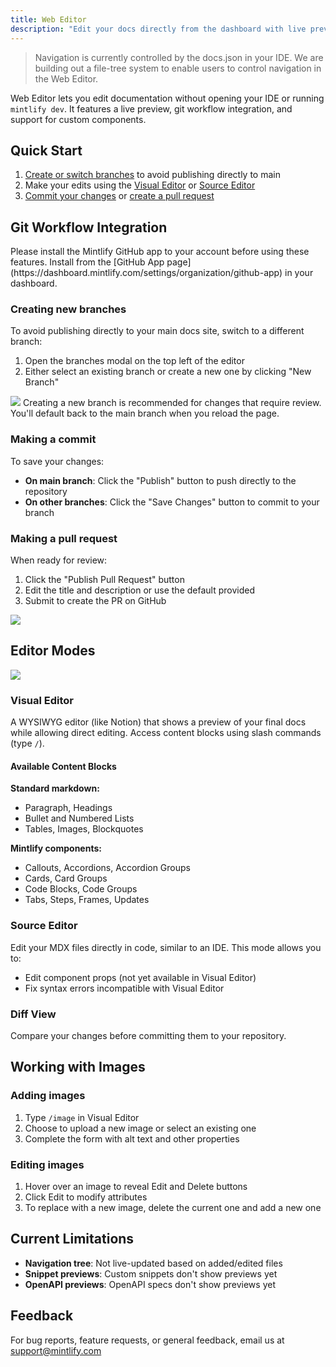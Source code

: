 ```yaml
---
title: Web Editor
description: "Edit your docs directly from the dashboard with live previews."
---
```

> Navigation is currently controlled by the docs.json in your IDE. We are building out a file-tree system to enable users to control navigation in the Web Editor.

Web Editor lets you edit documentation without opening your IDE or running `mintlify dev`. It features a live preview, git workflow integration, and support for custom components.

## Quick Start

1. [Create or switch branches](#creating-new-branches) to avoid publishing directly to main
2. Make your edits using the [Visual Editor](#visual-editor) or [Source Editor](#source-editor)
3. [Commit your changes](#making-a-commit) or [create a pull request](#making-a-pull-request)

## Git Workflow Integration

<Note>
  Please install the Mintlify GitHub app to your account before using these features. Install from the [GitHub App page](https://dashboard.mintlify.com/settings/organization/github-app) in your dashboard.
</Note>

### Creating new branches

To avoid publishing directly to your main docs site, switch to a different branch:

1. Open the branches modal on the top left of the editor
2. Either select an existing branch or create a new one by clicking "New Branch"

<Frame>
  <img src="https://mintlify.s3.us-west-1.amazonaws.com/mintlify/images/editor/branches-dark.png" />
</Frame>

<Tip>
  Creating a new branch is recommended for changes that require review. You'll default back to the main branch when you reload the page.
</Tip>

### Making a commit

To save your changes:

- **On main branch**: Click the "Publish" button to push directly to the repository
- **On other branches**: Click the "Save Changes" button to commit to your branch

### Making a pull request

When ready for review:

1. Click the "Publish Pull Request" button
2. Edit the title and description or use the default provided
3. Submit to create the PR on GitHub

<Frame>
  <img src="https://mintlify.s3.us-west-1.amazonaws.com/mintlify/images/editor/pr-modal-dark.png" />
</Frame>

## Editor Modes

<Frame caption="View mode toggle">
  <img src="https://mintlify.s3.us-west-1.amazonaws.com/mintlify/images/editor/mode-toggle-dark.png" />
</Frame>

### Visual Editor

A WYSIWYG editor (like Notion) that shows a preview of your final docs while allowing direct editing. Access content blocks using slash commands (type `/`).

#### Available Content Blocks

**Standard markdown:**
- Paragraph, Headings
- Bullet and Numbered Lists
- Tables, Images, Blockquotes

**Mintlify components:**
- Callouts, Accordions, Accordion Groups
- Cards, Card Groups
- Code Blocks, Code Groups
- Tabs, Steps, Frames, Updates

### Source Editor

Edit your MDX files directly in code, similar to an IDE. This mode allows you to:
- Edit component props (not yet available in Visual Editor)
- Fix syntax errors incompatible with Visual Editor

### Diff View

Compare your changes before committing them to your repository.

## Working with Images

### Adding images

1. Type `/image` in Visual Editor
2. Choose to upload a new image or select an existing one
3. Complete the form with alt text and other properties

### Editing images

1. Hover over an image to reveal Edit and Delete buttons
2. Click Edit to modify attributes
3. To replace with a new image, delete the current one and add a new one

## Current Limitations

- **Navigation tree**: Not live-updated based on added/edited files
- **Snippet previews**: Custom snippets don't show previews yet
- **OpenAPI previews**: OpenAPI specs don't show previews yet

## Feedback

For bug reports, feature requests, or general feedback, email us at [support@mintlify.com](mailto:support@mintlify.com)